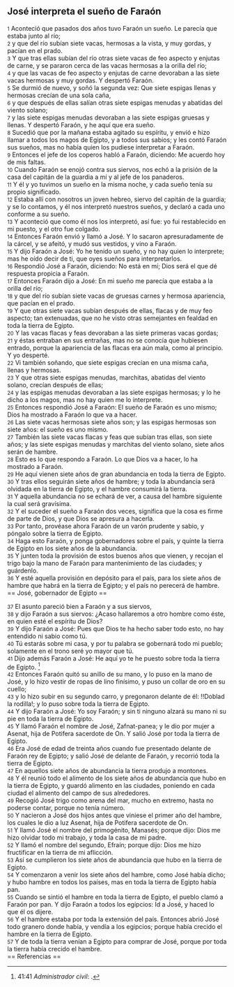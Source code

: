 == José interpreta el sueño de Faraón ==

{{anchor|1}} <small>1</small> Aconteció que pasados dos años tuvo Faraón un sueño. Le parecía que estaba junto al río;<br>
{{anchor|2}} <small>2</small> y que del río subían siete vacas, hermosas a la vista, y muy gordas, y pacían en el prado.<br>
{{anchor|3}} <small>3</small> Y que tras ellas subían del río otras siete vacas de feo aspecto y enjutas de carne, y se pararon cerca de las vacas hermosas a la orilla del río;<br>
{{anchor|4}} <small>4</small> y que las vacas de feo aspecto y enjutas de carne devoraban a las siete vacas hermosas y muy gordas. Y despertó Faraón.<br>
{{anchor|5}} <small>5</small> Se durmió de nuevo, y soñó la segunda vez: Que siete espigas llenas y hermosas crecían de una sola caña,<br>
{{anchor|6}} <small>6</small> y que después de ellas salían otras siete espigas menudas y abatidas del viento solano;<br>
{{anchor|7}} <small>7</small> y las siete espigas menudas devoraban a las siete espigas gruesas y llenas. Y despertó Faraón, y he aquí que era sueño.<br>
{{anchor|8}} <small>8</small> Sucedió que por la mañana estaba agitado su espíritu, y envió e hizo llamar a todos los magos de Egipto, y a todos sus sabios; y les contó Faraón sus sueños, mas no había quien los pudiese interpretar a Faraón.<br>
{{anchor|9}} <small>9</small> Entonces el jefe de los coperos habló a Faraón, diciendo: Me acuerdo hoy de mis faltas.<br>
{{anchor|10}} <small>10</small> Cuando Faraón se enojó contra sus siervos, nos echó a la prisión de la casa del capitán de la guardia a mí y al jefe de los panaderos.<br>
{{anchor|11}} <small>11</small> Y él y yo tuvimos un sueño en la misma noche, y cada sueño tenía su propio significado.<br>
{{anchor|12}} <small>12</small> Estaba allí con nosotros un joven hebreo, siervo del capitán de la guardia; y se lo contamos, y él nos interpretó nuestros sueños, y declaró a cada uno conforme a su sueño.<br>
{{anchor|13}} <small>13</small> Y aconteció que como él nos los interpretó, así fue: yo fui restablecido en mi puesto, y el otro fue colgado.<br>
{{anchor|14}} <small>14</small> Entonces Faraón envió y llamó a José. Y lo sacaron apresuradamente de la cárcel, y se afeitó, y mudó sus vestidos, y vino a Faraón.<br>
{{anchor|15}} <small>15</small> Y dijo Faraón a José: Yo he tenido un sueño, y no hay quien lo interprete; mas he oído decir de ti, que oyes sueños para interpretarlos.<br>
{{anchor|16}} <small>16</small> Respondió José a Faraón, diciendo: No está en mí; Dios será el que dé respuesta propicia a Faraón.<br>
{{anchor|17}} <small>17</small> Entonces Faraón dijo a José: En mi sueño me parecía que estaba a la orilla del río;<br>
{{anchor|18}} <small>18</small> y que del río subían siete vacas de gruesas carnes y hermosa apariencia, que pacían en el prado.<br>
{{anchor|19}} <small>19</small> Y que otras siete vacas subían después de ellas, flacas y de muy feo aspecto; tan extenuadas, que no he visto otras semejantes en fealdad en toda la tierra de Egipto.<br>
{{anchor|20}} <small>20</small> Y las vacas flacas y feas devoraban a las siete primeras vacas gordas;<br>
{{anchor|21}} <small>21</small> y éstas entraban en sus entrañas, mas no se conocía que hubiesen entrado, porque la apariencia de las flacas era aún mala, como al principio. Y yo desperté.<br>
{{anchor|22}} <small>22</small> Vi también soñando, que siete espigas crecían en una misma caña, llenas y hermosas.<br>
{{anchor|23}} <small>23</small> Y que otras siete espigas menudas, marchitas, abatidas del viento solano, crecían después de ellas;<br>
{{anchor|24}} <small>24</small> y las espigas menudas devoraban a las siete espigas hermosas; y lo he dicho a los magos, mas no hay quien me lo interprete.<br>
{{anchor|25}} <small>25</small> Entonces respondió José a Faraón: El sueño de Faraón es uno mismo; Dios ha mostrado a Faraón lo que va a hacer.<br>
{{anchor|26}} <small>26</small> Las siete vacas hermosas siete años son; y las espigas hermosas son siete años: el sueño es uno mismo.<br>
{{anchor|27}} <small>27</small> También las siete vacas flacas y feas que subían tras ellas, son siete años; y las siete espigas menudas y marchitas del viento solano, siete años serán de hambre.<br>
{{anchor|28}} <small>28</small> Esto es lo que respondo a Faraón. Lo que Dios va a hacer, lo ha mostrado a Faraón.<br>
{{anchor|29}} <small>29</small> He aquí vienen siete años de gran abundancia en toda la tierra de Egipto.<br>
{{anchor|30}} <small>30</small> Y tras ellos seguirán siete años de hambre; y toda la abundancia será olvidada en la tierra de Egipto, y el hambre consumirá la tierra.<br>
{{anchor|31}} <small>31</small> Y aquella abundancia no se echará de ver, a causa del hambre siguiente la cual será gravísima.<br>
{{anchor|32}} <small>32</small> Y el suceder el sueño a Faraón dos veces, significa que la cosa es firme de parte de Dios, y que Dios se apresura a hacerla.<br>
{{anchor|33}} <small>33</small> Por tanto, provéase ahora Faraón de un varón prudente y sabio, y póngalo sobre la tierra de Egipto.<br>
{{anchor|34}} <small>34</small> Haga esto Faraón, y ponga gobernadores sobre el país, y quinte la tierra de Egipto en los siete años de la abundancia.<br>
{{anchor|35}} <small>35</small> Y junten toda la provisión de estos buenos años que vienen, y recojan el trigo bajo la mano de Faraón para mantenimiento de las ciudades; y guárdenlo.<br>
{{anchor|36}} <small>36</small> Y esté aquella provisión en depósito para el país, para los siete años de hambre que habrá en la tierra de Egipto; y el país no perecerá de hambre.<br>
== José, gobernador de Egipto ==

{{anchor|37}} <small>37</small> El asunto pareció bien a Faraón y a sus siervos,<br>
{{anchor|38}} <small>38</small> y dijo Faraón a sus siervos: ¿Acaso hallaremos a otro hombre como éste, en quien esté el espíritu de Dios?<br>
{{anchor|39}} <small>39</small> Y dijo Faraón a José: Pues que Dios te ha hecho saber todo esto, no hay entendido ni sabio como tú.<br>
{{anchor|40}} <small>40</small> Tú estarás sobre mi casa, y por tu palabra se gobernará todo mi pueblo; solamente en el trono seré yo mayor que tú.<br>
{{anchor|41}} <small>41</small> Dijo además Faraón a José: He aquí yo te he puesto sobre toda la tierra de Egipto. <ref>41:41 ''Administrador civil'': {{lib|LU|93|9|5}}.</ref><br>
{{anchor|42}} <small>42</small> Entonces Faraón quitó su anillo de su mano, y lo puso en la mano de José, y lo hizo vestir de ropas de lino finísimo, y puso un collar de oro en su cuello;<br>
{{anchor|43}} <small>43</small> y lo hizo subir en su segundo carro, y pregonaron delante de él: !!Doblad la rodilla!; y lo puso sobre toda la tierra de Egipto.<br>
{{anchor|44}} <small>44</small> Y dijo Faraón a José: Yo soy Faraón; y sin ti ninguno alzará su mano ni su pie en toda la tierra de Egipto.<br>
{{anchor|45}} <small>45</small> Y llamó Faraón el nombre de José, Zafnat-panea; y le dio por mujer a Asenat, hija de Potifera sacerdote de On. Y salió José por toda la tierra de Egipto.<br>
{{anchor|46}} <small>46</small> Era José de edad de treinta años cuando fue presentado delante de Faraón rey de Egipto; y salió José de delante de Faraón, y recorrió toda la tierra de Egipto.<br>
{{anchor|47}} <small>47</small> En aquellos siete años de abundancia la tierra produjo a montones.<br>
{{anchor|48}} <small>48</small> Y él reunió todo el alimento de los siete años de abundancia que hubo en la tierra de Egipto, y guardó alimento en las ciudades, poniendo en cada ciudad el alimento del campo de sus alrededores.<br>
{{anchor|49}} <small>49</small> Recogió José trigo como arena del mar, mucho en extremo, hasta no poderse contar, porque no tenía número.<br>
{{anchor|50}} <small>50</small> Y nacieron a José dos hijos antes que viniese el primer año del hambre, los cuales le dio a luz Asenat, hija de Potifera sacerdote de On.<br>
{{anchor|51}} <small>51</small> Y llamó José el nombre del primogénito, Manasés; porque dijo: Dios me hizo olvidar todo mi trabajo, y toda la casa de mi padre.<br>
{{anchor|52}} <small>52</small> Y llamó el nombre del segundo, Efraín; porque dijo: Dios me hizo fructificar en la tierra de mi aflicción.<br>
{{anchor|53}} <small>53</small> Así se cumplieron los siete años de abundancia que hubo en la tierra de Egipto.<br>
{{anchor|54}} <small>54</small> Y comenzaron a venir los siete años del hambre, como José había dicho; y hubo hambre en todos los países, mas en toda la tierra de Egipto había pan.<br>
{{anchor|55}} <small>55</small> Cuando se sintió el hambre en toda la tierra de Egipto, el pueblo clamó a Faraón por pan. Y dijo Faraón a todos los egipcios: Id a José, y haced lo que él os dijere.<br>
{{anchor|56}} <small>56</small> Y el hambre estaba por toda la extensión del país. Entonces abrió José todo granero donde había, y vendía a los egipcios; porque había crecido el hambre en la tierra de Egipto.<br>
{{anchor|57}} <small>57</small> Y de toda la tierra venían a Egipto para comprar de José, porque por toda la tierra había crecido el hambre.<br>
== Referencias ==

<references />
